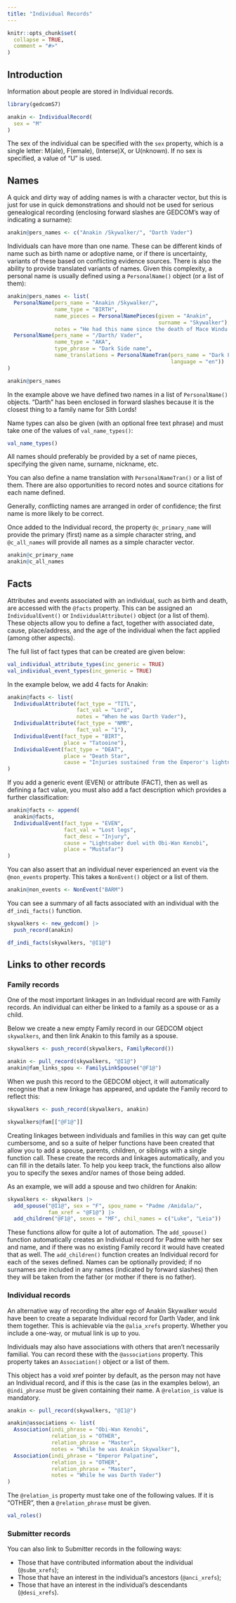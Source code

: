 ```yaml
---
title: "Individual Records"
---
```


```r
knitr::opts_chunk$set(
  collapse = TRUE,
  comment = "#>"
)
```

## Introduction

Information about people are stored in Individual records.

```r
library(gedcomS7)

anakin <- IndividualRecord(
  sex = "M"
)
```

The sex of the individual can be specified with the `sex` property, which is a single letter: M(ale), F(emale), (Interse)X, or U(nknown). If no sex is specified, a value of "U" is used.

## Names

A quick and dirty way of adding names is with a character vector, but this is just for use in quick demonstrations and should not be used for serious genealogical recording (enclosing forward slashes are GEDCOM's way of indicating a surname):

```r
anakin@pers_names <- c("Anakin /Skywalker/", "Darth Vader")
```

Individuals can have more than one name. These can be different kinds of name such as birth name or adoptive name, or if there is uncertainty, variants of these based on conflicting evidence sources. There is also the ability to provide translated variants of names. Given this complexity, a personal name is usually defined using a `PersonalName()` object (or a list of them):

```r
anakin@pers_names <- list(
  PersonalName(pers_name = "Anakin /Skywalker/",
               name_type = "BIRTH",
               name_pieces = PersonalNamePieces(given = "Anakin",
                                                surname = "Skywalker"),
               notes = "He had this name since the death of Mace Windu."),
  PersonalName(pers_name = "/Darth/ Vader",
               name_type = "AKA",
               type_phrase = "Dark Side name",
               name_translations = PersonalNameTran(pers_name = "Dark Father",
                                                    language = "en"))
)

anakin@pers_names
```

In the example above we have defined two names in a list of `PersonalName()` objects. "Darth" has been enclosed in forward slashes because it is the closest thing to a family name for Sith Lords!

Name types can also be given (with an optional free text phrase) and must take one of the values of `val_name_types()`:

```r
val_name_types()
```

All names should preferably be provided by a set of name pieces, specifying the given name, surname, nickname, etc.

You can also define a name translation with `PersonalNameTran()` or a list of them. There are also opportunities to record notes and source citations for each name defined.

Generally, conflicting names are arranged in order of confidence; the first name is more likely to be correct.

Once added to the Individual record, the property `@c_primary_name` will provide the primary (first) name as a simple character string, and `@c_all_names` will provide all names as a simple character vector.

```r
anakin@c_primary_name
anakin@c_all_names
```

## Facts

Attributes and events associated with an individual, such as birth and death, are accessed with the `@facts` property. This can be assigned an `IndividualEvent()` or `IndividualAttribute()` object (or a list of them). These objects allow you to define a fact, together with associated date, cause, place/address, and the age of the individual when the fact applied (among other aspects).

The full list of fact types that can be created are given below:

```r
val_individual_attribute_types(inc_generic = TRUE)
val_individual_event_types(inc_generic = TRUE)
```

In the example below, we add 4 facts for Anakin:

```r
anakin@facts <- list(
  IndividualAttribute(fact_type = "TITL",
                      fact_val = "Lord",
                      notes = "When he was Darth Vader"),
  IndividualAttribute(fact_type = "NMR",
                      fact_val = "1"),
  IndividualEvent(fact_type = "BIRT",
                  place = "Tatooine"),
  IndividualEvent(fact_type = "DEAT",
                  place = "Death Star",
                  cause = "Injuries sustained from the Emperor's lightning")
)
```

If you add a generic event (EVEN) or attribute (FACT), then as well as defining a fact value, you must also add a fact description which provides a further classification:

```r
anakin@facts <- append(
  anakin@facts,
  IndividualEvent(fact_type = "EVEN",
                  fact_val = "Lost legs",
                  fact_desc = "Injury",
                  cause = "Lightsaber duel with Obi-Wan Kenobi",
                  place = "Mustafar")
)
```

You can also assert that an individual never experienced an event via the `@non_events` property. This takes a `NonEvent()` object or a list of them.

```r
anakin@non_events <- NonEvent("BARM")
```

You can see a summary of all facts associated with an individual with the `df_indi_facts()` function.

```r
skywalkers <- new_gedcom() |> 
  push_record(anakin)

df_indi_facts(skywalkers, "@I1@")
```


## Links to other records

### Family records

One of the most important linkages in an Individual record are with Family records. An individual can either be linked to a family as a spouse or as a child.

Below we create a new empty Family record in our GEDCOM object `skywalkers`, and then link Anakin to this family as a spouse.

```r
skywalkers <- push_record(skywalkers, FamilyRecord())

anakin <- pull_record(skywalkers, "@I1@")
anakin@fam_links_spou <- FamilyLinkSpouse("@F1@")
```

When we push this record to the GEDCOM object, it will automatically recognise that a new linkage has appeared, and update the Family record to reflect this:

```r
skywalkers <- push_record(skywalkers, anakin)

skywalkers@fam[["@F1@"]]
```

Creating linkages between individuals and families in this way can get quite cumbersome, and so a suite of helper functions have been created that allow you to add a spouse, parents, children, or siblings with a single function call. These create the records and linkages automatically, and you can fill in the details later. To help you keep track, the functions also allow you to specify the sexes and/or names of those being added.

As an example, we will add a spouse and two children for Anakin:

```r
skywalkers <- skywalkers |> 
  add_spouse("@I1@", sex = "F", spou_name = "Padme /Amidala/",
             fam_xref = "@F1@") |> 
  add_children("@F1@", sexes = "MF", chil_names = c("Luke", "Leia"))
```

These functions allow for quite a lot of automation. The `add_spouse()` function automatically creates an Individual record for Padme with her sex and name, and if there was no existing Family record it would have created that as well. The `add_children()` function creates an Individual record for each of the sexes defined. Names can be optionally provided; if no surnames are included in any names (indicated by forward slashes) then they will be taken from the father (or mother if there is no father).

### Individual records

An alternative way of recording the alter ego of Anakin Skywalker would have been to create a separate Individual record for Darth Vader, and link them together. This is achievable via the `@alia_xrefs` property. Whether you include a one-way, or mutual link is up to you.

Individuals may also have associations with others that aren't necessarily familial. You can record these with the `@associations` property. This property takes an `Association()` object or a list of them.

This object has a void xref pointer by default, as the person may not have an Individual record, and if this is the case (as in the examples below), an `@indi_phrase` must be given containing their name. A `@relation_is` value is mandatory.

```r
anakin <- pull_record(skywalkers, "@I1@")

anakin@associations <- list(
  Association(indi_phrase = "Obi-Wan Kenobi",
              relation_is = "OTHER",
              relation_phrase = "Master",
              notes = "While he was Anakin Skywalker"),
  Association(indi_phrase = "Emperor Palpatine",
              relation_is = "OTHER",
              relation_phrase = "Master",
              notes = "While he was Darth Vader")
)
```

The `@relation_is` property must take one of the following values. If it is "OTHER", then a `@relation_phrase` must be given.

```r
val_roles()
```

### Submitter records

You can also link to Submitter records in the following ways:

* Those that have contributed information about the individual (`@subm_xrefs`); 
* Those that have an interest in the individual's ancestors (`@anci_xrefs`);
* Those that have an interest in the individual's descendants (`@desi_xrefs`).
